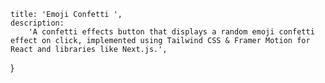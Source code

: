     title: 'Emoji Confetti ',
    description:
        'A confetti effects button that displays a random emoji confetti effect on click, implemented using Tailwind CSS & Framer Motion for React and libraries like Next.js.',
}

<BackButton href="/components/button" />
<ComponentPreview path="effects/EmojiConfetti" usingFramer/>
